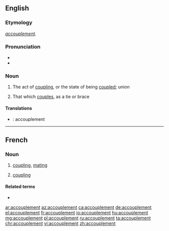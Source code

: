 ==English==

===Etymology===
{{borrowing|fr|lang=en}} ''[[accouplement#French|accouplement]]''.

===Pronunciation===
* {{IPA|/əˈkʌpəlmənt/|lang=en}}
* {{audio|en-us-accouplement.ogg|Audio (US)|lang=en}}

===Noun===
{{en-noun}}

# {{context|rare|lang=en}} The act of [[coupling]], or the state of being [[coupled]]; union
#:{{rfquotek|Caxton}}
# {{context|rare|lang=en}} That which [[couples]], as a tie or brace

====Translations====
{{trans-top|The act of coupling, or the state of being coupled}}
{{trans-mid}}
{{trans-bottom}}

{{trans-top|That which couples, as a tie or brace}}
{{trans-mid}}
{{trans-bottom}}
{{checktrans-top}}
* {{ttbc|fr}}: accouplement
{{checktrans-bottom}}
----
==French==

===Noun===
{{fr-noun|m}}

# [[coupling]], [[mating]]
# {{cx|mechanics|lang=en}} [[coupling]]

====Related terms====
* {{l|fr|accoupler}}

[[ar:accouplement]]
[[az:accouplement]]
[[ca:accouplement]]
[[de:accouplement]]
[[el:accouplement]]
[[fr:accouplement]]
[[io:accouplement]]
[[hu:accouplement]]
[[mg:accouplement]]
[[pl:accouplement]]
[[ru:accouplement]]
[[ta:accouplement]]
[[chr:accouplement]]
[[vi:accouplement]]
[[zh:accouplement]]